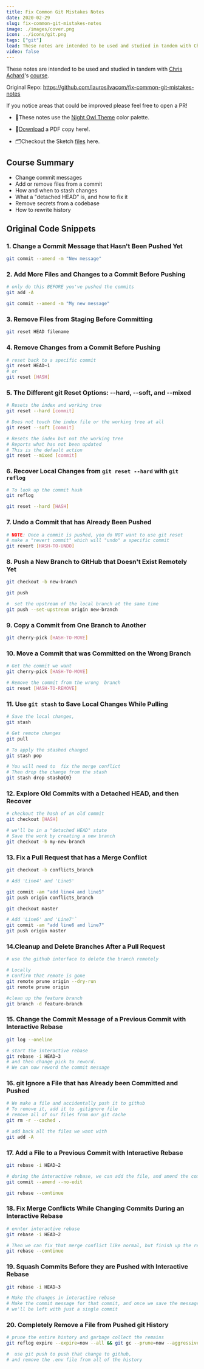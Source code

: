 ```yaml
---
title: Fix Common Git Mistakes Notes
date: 2020-02-29
slug: fix-common-git-mistakes-notes
image: ./images/cover.png
icon: ../icons/git.png
tags: ["git"]
lead: These notes are intended to be used and studied in tandem with Chris Achard's course.
video: false
---
```


These notes are intended to be used and studied in tandem with [Chris Achard](https://egghead.io/instructors/chris-achard)'s [course](https://egghead.io/courses/fix-common-git-mistakes).

Original Repo: https://github.com/laurosilvacom/fix-common-git-mistakes-notes

If you notice areas that could be improved please feel free to open a PR!

- 🎨These notes use the [Night Owl Theme](https://github.com/sdras/night-owl-vscode-theme) color palette.

- 📄[Download](https://github.com/laurosilvacom/fix-common-git-mistakes-notes/raw/master/Notes.pdf) a PDF copy here!.

- 🗂Checkout the Sketch [files](https://github.com/laurosilvacom/fix-common-git-mistakes-notes/raw/master/Notes.sketch) here.

## Course Summary

- Change commit messages
- Add or remove files from a commit
- How and when to stash changes
- What a "detached HEAD" is, and how to fix it
- Remove secrets from a codebase
- How to rewrite history

## Original Code Snippets

### 1. Change a Commit Message that Hasn't Been Pushed Yet

```bash
git commit --amend -m "New message"
```

### 2. Add More Files and Changes to a Commit Before Pushing

```bash
# only do this BEFORE you've pushed the commits
git add -A

git commit --amend -m "My new message"
```

### 3. Remove Files from Staging Before Committing

```bash
git reset HEAD filename
```

### 4. Remove Changes from a Commit Before Pushing

```bash
# reset back to a specific commit
git reset HEAD~1
# or
git reset [HASH]
```

### 5. The Different git Reset Options: --hard, --soft, and --mixed

```bash
# Resets the index and working tree
git reset --hard [commit]

# Does not touch the index file or the working tree at all
git reset --soft [commit]

# Resets the index but not the working tree
# Reports what has not been updated
# This is the default action
git reset --mixed [commit]
```

### 6. Recover Local Changes from `git reset --hard` with `git reflog`

```bash
# To look up the commit hash
git reflog

git reset --hard [HASH]
```

### 7. Undo a Commit that has Already Been Pushed

```bash
# NOTE: Once a commit is pushed, you do NOT want to use git reset
# make a "revert commit" which will "undo" a specific commit
git revert [HASH-TO-UNDO]
```

### 8. Push a New Branch to GitHub that Doesn't Exist Remotely Yet

```bash
git checkout -b new-branch

git push

#  set the upstream of the local branch at the same time
git push --set-upstream origin new-branch
```

### 9. Copy a Commit from One Branch to Another

```bash
git cherry-pick [HASH-TO-MOVE]
```

### 10. Move a Commit that was Committed on the Wrong Branch

```bash
# Get the commit we want
git cherry-pick [HASH-TO-MOVE]

# Remove the commit from the wrong  branch
git reset [HASH-TO-REMOVE]
```

### 11. Use `git stash` to Save Local Changes While Pulling

```bash
# Save the local changes,
git stash

# Get remote changes
git pull

# To apply the stashed changed
git stash pop

# You will need to  fix the merge conflict
# Then drop the change from the stash
git stash drop stash@{0}
```

### 12. Explore Old Commits with a Detached HEAD, and then Recover

```bash
# checkout the hash of an old commit
git checkout [HASH]

# we'll be in a "detached HEAD" state
# Save the work by creating a new branch
git checkout -b my-new-branch
```

### 13. Fix a Pull Request that has a Merge Conflict

```bash
git checkout -b conflicts_branch

# Add 'Line4' and 'Line5'

git commit -am "add line4 and line5"
git push origin conflicts_branch

git checkout master

# Add 'Line6' and 'Line7'`
git commit -am "add line6 and line7"
git push origin master
```

### 14.Cleanup and Delete Branches After a Pull Request

```bash
# use the github interface to delete the branch remotely

# Locally
# Confirm that remote is gone
git remote prune origin --dry-run
git remote prune origin

#clean up the feature branch
git branch -d feature-branch
```

### 15. Change the Commit Message of a Previous Commit with Interactive Rebase

```bash
git log --oneline

# start the interactive rebase
git rebase -i HEAD~3
# and then change pick to reword.
# We can now reword the commit message
```

### 16. git Ignore a File that has Already been Committed and Pushed

```bash
# We make a file and accidentally push it to github
# To remove it, add it to .gitignore file
# remove all of our files from our git cache
git rm -r --cached .

# add back all the files we want with
git add -A
```

### 17. Add a File to a Previous Commit with Interactive Rebase

```bash
git rebase -i HEAD~2

# during the interactive rebase, we can add the file, and amend the commi
git commit --amend --no-edit

git rebase --continue
```

### 18. Fix Merge Conflicts While Changing Commits During an Interactive Rebase

```bash
# ennter interactive rebase
git rebase -i HEAD~2

# Then we can fix that merge conflict like normal, but finish up the rebase
git rebase --continue
```

### 19. Squash Commits Before they are Pushed with Interactive Rebase

```bash
git rebase -i HEAD~3

# Make the changes in interactive rebase
# Make the commit message for that commit, and once we save the message
# we'll be left with just a single commit
```

### 20. Completely Remove a File from Pushed git History

```bash
# prune the entire history and garbage collect the remains
git reflog expire --expire=now --all && git gc --prune=now --aggressive

#  use git push to push that change to github,
# and remove the .env file from all of the history
```
